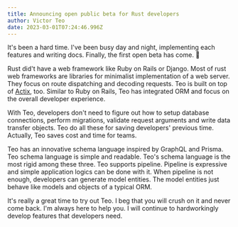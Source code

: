 ```yaml
---
title: Announcing open public beta for Rust developers
author: Victor Teo
date: 2023-03-01T07:24:46.996Z
---
```


It's been a hard time. I've been busy day and night, implementing each features
and writing docs. Finally, the first open beta has come. 🎉

Rust did't have a web framework like Ruby on Rails or Django. Most of rust
web frameworks are libraries for minimalist implementation of a web server.
They focus on route dispatching and decoding requests. Teo is built on top of
[Actix](https://actix.rs/), too. Similar to Ruby on Rails, Teo has integrated
ORM and focus on the overall developer experience.

With Teo, developers don't need to figure out how to setup database
connections, perform migrations, validate request arguments and write data
transfer objects. Teo do all these for saving developers' previous time.
Actually, Teo saves cost and time for teams.

Teo has an innovative schema language inspired by GraphQL and Prisma. Teo
schema language is simple and readable. Teo's schema language is the most
rigid among these three. Teo supports pipeline. Pipeline is expressive and
simple application logics can be done with it. When pipeline is not enough,
developers can generate model entities. The model entities just behave like
models and objects of a typical ORM.

It's really a great time to try out Teo. I beg that you will crush on it and
never come back. I'm always here to help you. I will continue to hardworkingly
develop features that developers need.
